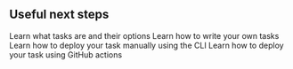 ## Useful next steps

<CardGroup cols={2}>
  <Card title="Tasks overview" icon="diagram-subtask" href="/tasks-overview">
    Learn what tasks are and their options
  </Card>
   <Card title="Writing tasks" icon="pen-nib" href="/writing-tasks-introduction">
    Learn how to write your own tasks
  </Card>
  <Card title="Deploy using the CLI" icon="terminal" href="/cli-deploy">
    Learn how to deploy your task manually using the CLI
  </Card>
   <Card title="Deploy using GitHub actions" icon="github" href="/github-actions">
    Learn how to deploy your task using GitHub actions
  </Card>
</CardGroup>